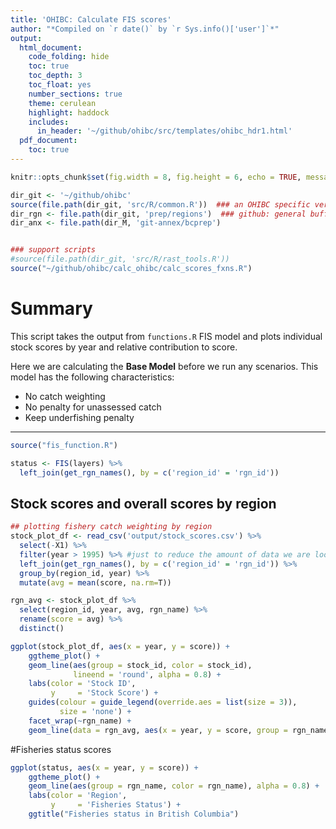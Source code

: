```yaml
---
title: 'OHIBC: Calculate FIS scores'
author: "*Compiled on `r date()` by `r Sys.info()['user']`*"
output: 
  html_document:
    code_folding: hide
    toc: true
    toc_depth: 3
    toc_float: yes
    number_sections: true
    theme: cerulean
    highlight: haddock
    includes: 
      in_header: '~/github/ohibc/src/templates/ohibc_hdr1.html'
  pdf_document:
    toc: true
---
```


``` r

knitr::opts_chunk$set(fig.width = 8, fig.height = 6, echo = TRUE, message = FALSE, warning = FALSE, fig.path = 'figs/')

dir_git <- '~/github/ohibc'
source(file.path(dir_git, 'src/R/common.R'))  ### an OHIBC specific version of common.R
dir_rgn <- file.path(dir_git, 'prep/regions')  ### github: general buffer region shapefiles
dir_anx <- file.path(dir_M, 'git-annex/bcprep')


### support scripts
#source(file.path(dir_git, 'src/R/rast_tools.R')) 
source("~/github/ohibc/calc_ohibc/calc_scores_fxns.R")

```

# Summary

This script takes the output from `functions.R` FIS model and plots individual stock scores by year and relative contribution to score.

Here we are calculating the **Base Model** before we run any scenarios. This model has the following characteristics:

- No catch weighting  
- No penalty for unassessed catch  
- Keep underfishing penalty  

------

```r

source("fis_function.R")

status <- FIS(layers) %>%
  left_join(get_rgn_names(), by = c('region_id' = 'rgn_id'))

```


## Stock scores and overall scores by region

``` r

## plotting fishery catch weighting by region
stock_plot_df <- read_csv('output/stock_scores.csv') %>%
  select(-X1) %>%
  filter(year > 1995) %>% #just to reduce the amount of data we are looking at
  left_join(get_rgn_names(), by = c('region_id' = 'rgn_id')) %>%
  group_by(region_id, year) %>%
  mutate(avg = mean(score, na.rm=T))

```

``` r

rgn_avg <- stock_plot_df %>%
  select(region_id, year, avg, rgn_name) %>%
  rename(score = avg) %>%
  distinct()

ggplot(stock_plot_df, aes(x = year, y = score)) +
    ggtheme_plot() +
    geom_line(aes(group = stock_id, color = stock_id),
              lineend = 'round', alpha = 0.8) +
    labs(color = 'Stock ID',
         y     = 'Stock Score') +
    guides(colour = guide_legend(override.aes = list(size = 3)),
           size = 'none') +
    facet_wrap(~rgn_name) +
    geom_line(data = rgn_avg, aes(x = year, y = score, group = rgn_name), color = "black", lwd = 1)

```

#Fisheries status scores

``` r

ggplot(status, aes(x = year, y = score)) +
    ggtheme_plot() +
    geom_line(aes(group = rgn_name, color = rgn_name), alpha = 0.8) +
    labs(color = 'Region',
         y     = 'Fisheries Status') +
    ggtitle("Fisheries status in British Columbia")

```
